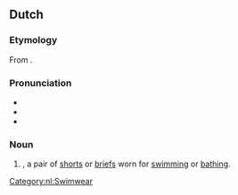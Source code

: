 ==Dutch==

===Etymology===
From {{compound|nl|zwemmen|broek|gloss1=to swim|gloss2=trousers/pants}}.

===Pronunciation===
* {{IPA|lang=nl|/ˈzʋɛm.bruk/}}
* {{audio|Nl-zwembroek.ogg|Audio|lang=nl}}
* {{hyphenation|lang=nl|zwem|broek}}

===Noun===
{{nl-noun|f|g2=m|-en|zwembroekje}}

# {{l|en|swimming trunks}}, a pair of [[shorts]] or [[briefs]] worn for [[swimming]] or [[bathing]].

[[Category:nl:Swimwear]]